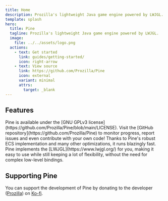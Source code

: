 ```yaml
---
title: Home
description: Prozilla's lightweight Java game engine powered by LWJGL.
template: splash
hero:
  title: Pine
  tagline: Prozilla's lightweight Java game engine powered by LWJGL.
  image:
    file: ../../assets/logo.png
  actions:
    - text: Get started
      link: guides/getting-started/
      icon: right-arrow
    - text: View source
      link: https://github.com/Prozilla/Pine
      icon: external
      variant: minimal
	  attrs:
        target: _blank
---
```



## Features

<CardGrid stagger>
	<Card title="Open Source" icon="github">
		Pine is available under the [GNU GPLv3 license](https://github.com/Prozilla/Pine/blob/main/LICENSE). Visit the [GitHub repository](https://github.com/Prozilla/Pine) to monitor progress, report issues and even contribute with your own code!
	</Card>
	<Card title="Super Fast" icon="rocket">
		Thanks to Pine's robust ECS implementation and many other optimizations, it runs blazingly fast.
	</Card>
	<Card title="Powered by LWJGL" icon="puzzle">
		Pine implements the [LWJGL](https://www.lwjgl.org/) for you, making it easy to use while still keeping a lot of flexibility, without the need for complex low-level bindings.
	</Card>
</CardGrid>

## Supporting Pine

You can support the development of Pine by donating to the developer ([Prozilla](https://prozilla.dev/)) on [Ko-fi](https://ko-fi.com/prozilla). 
